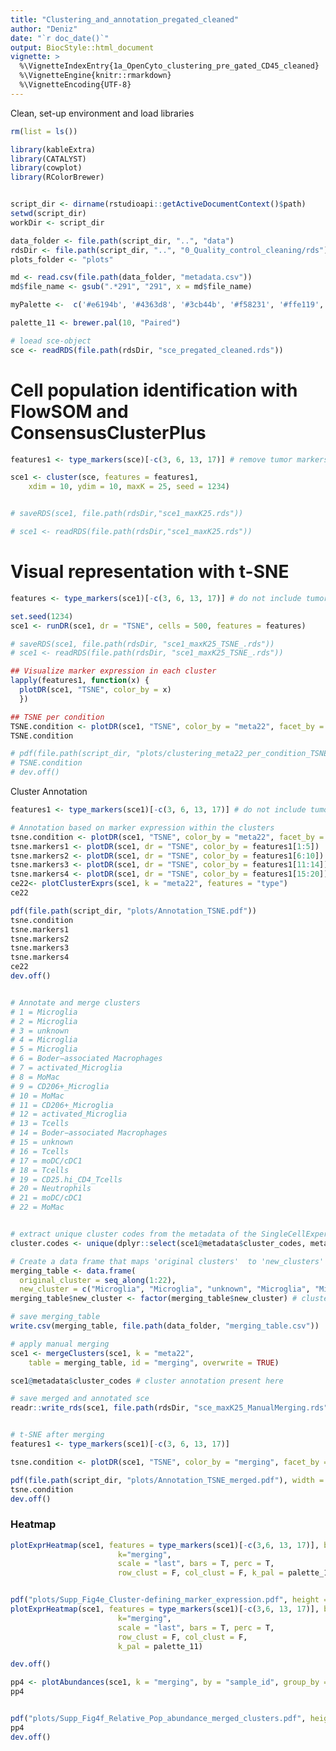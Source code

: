 ```yaml
---
title: "Clustering_and_annotation_pregated_cleaned"
author: "Deniz" 
date: "`r doc_date()`" 
output: BiocStyle::html_document 
vignette: > 
  %\VignetteIndexEntry{1a_OpenCyto_clustering_pre_gated_CD45_cleaned} 
  %\VignetteEngine{knitr::rmarkdown} 
  %\VignetteEncoding{UTF-8} 
--- 
```


Clean, set-up environment and load libraries
```r
rm(list = ls())

library(kableExtra)
library(CATALYST)
library(cowplot)
library(RColorBrewer)


script_dir <- dirname(rstudioapi::getActiveDocumentContext()$path)
setwd(script_dir) 
workDir <- script_dir

data_folder <- file.path(script_dir, "..", "data")
rdsDir <- file.path(script_dir, "..", "0_Quality_control_cleaning/rds")
plots_folder <- "plots"

md <- read.csv(file.path(data_folder, "metadata.csv"))
md$file_name <- gsub(".*291", "291", x = md$file_name)

myPalette <-  c('#e6194b', '#4363d8', '#3cb44b', '#f58231', '#ffe119', '#000000', '#CD00CD', '#aaffc3', '#98BFDB', '#e6beff', '#9a6324', '#fffac8', '#808080', '#000075', '#bcf60c')

palette_11 <- brewer.pal(10, "Paired")
```

```r
# loead sce-object
sce <- readRDS(file.path(rdsDir, "sce_pregated_cleaned.rds"))
```

# Cell population identification with FlowSOM and ConsensusClusterPlus

```r
features1 <- type_markers(sce)[-c(3, 6, 13, 17)] # remove tumor markers as we are looking at immune cells only

sce1 <- cluster(sce, features = features1,
    xdim = 10, ydim = 10, maxK = 25, seed = 1234)


# saveRDS(sce1, file.path(rdsDir,"sce1_maxK25.rds"))

# sce1 <- readRDS(file.path(rdsDir,"sce1_maxK25.rds"))
```


# Visual representation with t-SNE
```r
features <- type_markers(sce1)[-c(3, 6, 13, 17)] # do not include tumor markers as we are looking at immune cells only

set.seed(1234)
sce1 <- runDR(sce1, dr = "TSNE", cells = 500, features = features)

# saveRDS(sce1, file.path(rdsDir, "sce1_maxK25_TSNE_.rds"))
# sce1 <- readRDS(file.path(rdsDir, "sce1_maxK25_TSNE_.rds"))

## Visualize marker expression in each cluster
lapply(features1, function(x) { 
  plotDR(sce1, "TSNE", color_by = x)
  })

## TSNE per condition
TSNE.condition <- plotDR(sce1, "TSNE", color_by = "meta22", facet_by = "condition") ## Facet per condition
TSNE.condition

# pdf(file.path(script_dir, "plots/clustering_meta22_per_condition_TSNE.pdf"))
# TSNE.condition
# dev.off()
```

Cluster Annotation
```r
features1 <- type_markers(sce1)[-c(3, 6, 13, 17)] # do not include tumor markers as we are looking at immune cells only!

# Annotation based on marker expression within the clusters
tsne.condition <- plotDR(sce1, "TSNE", color_by = "meta22", facet_by = "condition")
tsne.markers1 <- plotDR(sce1, dr = "TSNE", color_by = features1[1:5])
tsne.markers2 <- plotDR(sce1, dr = "TSNE", color_by = features1[6:10])
tsne.markers3 <- plotDR(sce1, dr = "TSNE", color_by = features1[11:14])
tsne.markers4 <- plotDR(sce1, dr = "TSNE", color_by = features1[15:20])
ce22<- plotClusterExprs(sce1, k = "meta22", features = "type")
ce22

pdf(file.path(script_dir, "plots/Annotation_TSNE.pdf"))
tsne.condition
tsne.markers1
tsne.markers2
tsne.markers3
tsne.markers4
ce22
dev.off()


# Annotate and merge clusters
# 1 = Microglia
# 2 = Microglia
# 3 = unknown
# 4 = Microglia
# 5 = Microglia
# 6 = Boder−associated Macrophages
# 7 = activated_Microglia
# 8 = MoMac
# 9 = CD206+_Microglia
# 10 = MoMac
# 11 = CD206+_Microglia
# 12 = activated_Microglia
# 13 = Tcells
# 14 = Boder−associated Macrophages
# 15 = unknown 
# 16 = Tcells
# 17 = moDC/cDC1
# 18 = Tcells
# 19 = CD25.hi_CD4_Tcells
# 20 = Neutrophils
# 21 = moDC/cDC1
# 22 = MoMac


# extract unique cluster codes from the metadata of the SingleCellExperiment object 'sce1'.
cluster.codes <- unique(dplyr::select(sce1@metadata$cluster_codes, meta22))

# Create a data frame that maps 'original clusters'  to 'new_clusters' (= merged cluster identities).
merging_table <- data.frame(
  original_cluster = seq_along(1:22),
  new_cluster = c("Microglia", "Microglia", "unknown", "Microglia", "Microglia", "Boder−associated Macrophages", "activated_Microglia", "MoMac", "CD206+_Microglia", "MoMac", "CD206+_Microglia", "activated_Microglia", "Tcells", "Boder−associated Macrophages", "unknown", "Tcells", "moDC/cDC1", "Tcells", "CD25.hi_CD4_Tcells", "Neutrophils", "moDC/cDC1", "MoMac"))
merging_table$new_cluster <- factor(merging_table$new_cluster) # clusters as factor

# save merging_table
write.csv(merging_table, file.path(data_folder, "merging_table.csv"))

# apply manual merging                                                   
sce1 <- mergeClusters(sce1, k = "meta22",
    table = merging_table, id = "merging", overwrite = TRUE)

sce1@metadata$cluster_codes # cluster annotation present here

# save merged and annotated sce
readr::write_rds(sce1, file.path(rdsDir, "sce_maxK25_ManualMerging.rds"))


# t-SNE after merging
features1 <- type_markers(sce1)[-c(3, 6, 13, 17)]

tsne.condition <- plotDR(sce1, "TSNE", color_by = "merging", facet_by = "condition")

pdf(file.path(script_dir, "plots/Annotation_TSNE_merged.pdf"), width = 12)
tsne.condition
dev.off()

```


### Heatmap
```r
plotExprHeatmap(sce1, features = type_markers(sce1)[-c(3,6, 13, 17)], by=c("cluster_id"),
                        k="merging",
                        scale = "last", bars = T, perc = T,
                        row_clust = F, col_clust = F, k_pal = palette_11)


pdf("plots/Supp_Fig4e_Cluster-defining_marker_expression.pdf", height = 10, width = 15)
plotExprHeatmap(sce1, features = type_markers(sce1)[-c(3,6, 13, 17)], by=c("cluster_id"),
                        k="merging",
                        scale = "last", bars = T, perc = T,
                        row_clust = F, col_clust = F,
                        k_pal = palette_11)

dev.off()
```

```r
pp4 <- plotAbundances(sce1, k = "merging", by = "sample_id", group_by = "condition", col_clust = FALSE, k_pal = palette_11)
pp4


pdf("plots/Supp_Fig4f_Relative_Pop_abundance_merged_clusters.pdf", height = 10, width = 15)
pp4
dev.off()
```
